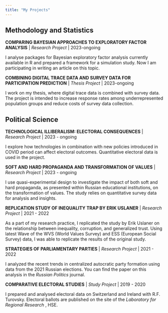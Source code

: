 ```yaml
---
title: "My Projects"
---
```


## Methodology and Statistics

**COMPARING BAYESIAN APPROACHES TO EXPLORATORY FACTOR ANALYSIS** |  *Research Project * | 2023-ongoing

I analyse packages for Bayesian exploratory factor analysis currently available in R and prepared a framework for a simulation study. Now I am participating in writing an article on this topic.

**COMBINING DIGITAL TRACE DATA AND SURVEY DATA FOR PARTICIPATION PREDICTION** |  *Thesis Project * | 2023-ongoing

I work on my thesis, where digital trace data is combined with survey data. The project is intended to increase response rates among underrepresented population groups and reduce costs of survey data collection.

## Political Science

**TECHNOLOGICAL ILLIBERALISM: ELECTORAL CONSEQUENCES** |  *Research Project * | 2023 - ongoing

I explore how technologies in combination with new policies introduced in COVID period can affect electoral outcomes. Quantitative electoral data is used in the project. 

**SOFT AND HARD PROPAGANDA AND TRANSFORMATION OF VALUES** |  *Research Project * | 2023 - ongoing

I use quasi-experimental design to investigate the impact of both soft and hard propaganda, as presented within Russian educational institutions, on the transformation of values. The study relies on quantitative survey data for analysis and insights.

**REPLICATION STUDY OF INEQUALITY TRAP BY ERIK USLANER** |  *Research Project * | 2021 - 2022

As a part of my research practice, I replicated the study by Erik Uslaner on the relationship between inequality, corruption, and generalized trust. Using latest Wave of the WVS (World Values Survey) and ESS (European Social Survey) data, I was able to replicate the results of the original study. 

**STRATEGIES OF PARLIAMENTARY PARTIES** |  *Research Project * | 2021 - 2022

I analyzed the recent trends in centralized autocratic party formation using data from the 2021 Russian elections. You can find the paper on this analysis in the *Russian Politics* journal.

**COMPARATIVE ELECTORAL STUDIES** |  *Study Project * | 2019 - 2020

I prepared and analysed electoral data on Switzerland and Ireland with R.F. Turovsky. Electoral ballots are published on the site of the *Laboratory for Regional Research *, HSE.
